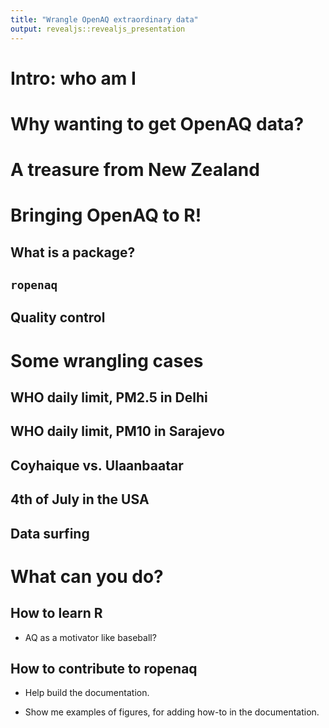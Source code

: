 ```yaml
---
title: "Wrangle OpenAQ extraordinary data"
output: revealjs::revealjs_presentation
---
```


# Intro: who am I

# Why wanting to get OpenAQ data?

# A treasure from New Zealand

# Bringing OpenAQ to R!

## What is a package?

## `ropenaq`

## Quality control

# Some wrangling cases

## WHO daily limit, PM2.5 in Delhi

## WHO daily limit, PM10 in Sarajevo

## Coyhaique vs. Ulaanbaatar

## 4th of July in the USA

## Data surfing

# What can you do?

## How to learn R

* AQ as a motivator like baseball?

## How to contribute to ropenaq

* Help build the documentation.

* Show me examples of figures, for adding how-to in the documentation.